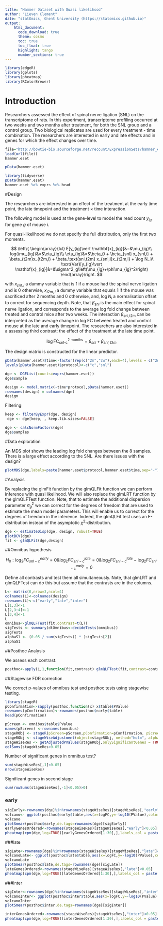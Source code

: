 ```yaml
---
title: "Hammer Dataset with Quasi likelihood"
author: "Lieven Clement"
date: "statOmics, Ghent University (https://statomics.github.io)"
output:
    html_document:
      code_download: true
      theme: cosmo
      toc: true
      toc_float: true
      highlight: tango
      number_sections: true
---
```



```r
library(edgeR)
library(gplots)
library(pheatmap)
library(RColorBrewer)
```

# Introduction

Researchers assessed the effect of spinal nerve ligation (SNL) on the transcriptome of rats. In this experiment, transcriptome profiling occurred at two weeks and two months after treatment, for both the SNL group and a control group. Two biological replicates are used for every treatment - time combination. The researchers are interested in early and late effects and in genes for which the effect changes over time.

```r
file="http://bowtie-bio.sourceforge.net/recount/ExpressionSets/hammer_eset.RData"
load(url(file))
hammer.eset
```

```r
pData(hammer.eset)
````

```r
library(tidyverse)
pData(hammer.eset)
hammer.eset %>% exprs %>% head
```

#Design



The researchers are interested in an effect of the treatment at the early time point, the late timepoint and the treatment $\times$ time interaction.

The following model is used at the gene-level to model the read count $y_{ig}$ for gene $g$ of mouse $i$.

For quasi-likelihood we do not specify the full distribution, only the first two moments.

$$
\left\{
\begin{array}{lcl}
E[y_{ig}\vert \mathbf{x}_{ig}]&=&\mu_{ig}\\
log(\mu_{ig})&=&\eta_{ig}\\
\eta_{ig}&=&\beta_0 + \beta_{snl} x_{snl,i} + \beta_{t2m}x_{t2m,i} + \beta_\text{snl,t2m} x_{snl,i}x_{t2m,i} + \log N_i\\
\text{Var}[y_{ig}\vert \mathbf{x}_{ig}]&=&\sigma^2_g\left(\mu_{ig}+\phi\mu_{ig}^2\right)
\end{array}\right.
$$

with $x_{snl,i}$ a dummy variable that is 1 if a mouse had the spinal nerve ligation and is 0 otherwise, $x_{t2m,i}$ a dummy variable that equals 1 if the mouse was sacrificed after 2 months and 0 otherwise, and, $\log{N}_i$ a normalisation offset to correct for sequencing depth. Note, that $\beta_{snl}$ is the main effect for spinal nerve ligation, and corresponds to the average log fold change between treated and control mice after two weeks. The interaction  $\beta_\text{snl,t2m}$ can be interpreted as the average change in log FC between treated and control mouse at the late and early timepoint. The researchers are also interested in a assessing third contrast: the effect of the treatment at the late time point.

$$ \log \text{FC}^\text{2 months}_\text{snl-c}= \beta_{snl}+\beta_{snl,t2m}$$

The design matrix is constructed for the linear predictor.

```r
pData(hammer.eset)$time<-factor(rep(c("2m","2w"),each=4),levels = c("2w","2m"))
levels(pData(hammer.eset)$protocol)<-c("c","snl")
```

```r
dge <- DGEList(counts=exprs(hammer.eset))
dge$sample
```

```r
design <- model.matrix(~time*protocol,pData(hammer.eset))
rownames(design) = colnames(dge)
design
```

Filtering
```r
keep <- filterByExpr(dge, design)
 dge <- dge[keep, , keep.lib.sizes=FALSE]
```

```r
dge <- calcNormFactors(dge)
dge$samples
```

#Data exploration

An MDS plot shows the leading log fold changes between the 8 samples. There is a large effect according to the SNL. Are there issues with the design?

```r
plotMDS(dge,labels=paste(hammer.eset$protocol,hammer.eset$time,sep="-"),col=as.double(hammer.eset$protocol))
```

#Analysis

By replacing the glmFit function by the glmQLFit function we can perform inference with quasi likelihood.
We will also replace the glmLRT function by the glmQLFTest function. Note, that to estimate the additional dispersion parameter $\sigma^2_g$ we can correct for the degrees of freedom that are used to estimate the mean model parameters. This will enable us to correct for the degrees of freedom in the inference. Indeed, the glmQLFit test uses an F-distribution instead of the asymptotic $\chi^2$-distribution.

```r
dge <- estimateDisp(dge, design, robust=TRUE)  
plotBCV(dge)
fit <- glmQLFit(dge,design)
```

##Omnibus hypothesis

$$H_0: \log_2 FC_{snl-c}^{early}=0 \& \log_2 FC_{snl-c}^{late}=0 \& \log_2 FC_{snl-c}^{late} - \log_2 FC_{snl-c}^{early}=0$$

Define all contrasts and test them all simultaneously.
Note, that glmLRT and glmQLFTest can do this but assume that the contrasts are in the columns.

```r
L<- matrix(0,nrow=3,ncol=4)
colnames(L)<-colnames(design)
rownames(L)<-c("early","late","inter")
L[1,3]<-1
L[2,3:4]<-1
L[3,4]<-1
L
omnibus<-glmQLFTest(fit,contrast=t(L))
sigTests <- summary(dtOmnibus<-decideTests(omnibus))
sigTests
alphaS1 <- (0.05 / sum(sigTests)) * (sigTests[2])  
alphaS1
```

##Posthoc Analysis

We assess each contrast.

```r
posthoc<-apply(L,1,function(fit,contrast) glmQLFTest(fit,contrast=contrast), fit=fit)
```

##Stagewise FDR correction

We correct p-values of omnibus test and posthoc tests using stagewise testing.

```r
library(stageR)
pConfirmation<-sapply(posthoc,function(x) x$table$PValue)
rownames(pConfirmation)<-rownames(posthoc$early$table)
head(pConfirmation)
```

```r
pScreen <- omnibus$table$PValue
names(pScreen) <-rownames(omnibus)
stageRObj <- stageR(pScreen=pScreen,pConfirmation=pConfirmation, pScreenAdjusted=FALSE)
stageRObj <- stageWiseAdjustment(object=stageRObj, method="holm", alpha=0.05)
stageWiseRes <- getAdjustedPValues(stageRObj,onlySignificantGenes = TRUE,order = TRUE)
colSums(stageWiseRes<0.05)
```

Number of significant genes in omnibus test?

```r
sum(stageWiseRes[,1]<0.05)
nrow(stageWiseRes)
```

Significant genes in second stage

```r
sum(rowSums(stageWiseRes[,-1]<0.05)>0)
```



### early

```r
sigEarly<-rownames(dge)%in%rownames(stageWiseRes)[stageWiseRes[,"early"]<0.05]
volcano<- ggplot(posthoc$early$table,aes(x=logFC,y=-log10(PValue),color=sigEarly)) + geom_point() + scale_color_manual(values=c("black","red"))
volcano
plotSmear(posthoc$early,de.tags=rownames(dge)[sigEarly])
earlyGenesOrdered<-rownames(stageWiseRes)[stageWiseRes[,"early"]<0.05]
pheatmap(cpm(dge,log=TRUE)[earlyGenesOrdered[1:30],],labels_col = paste(hammer.eset$protocol,hammer.eset$time,sep="-"))
```

###late
```r
sigLate<-rownames(dge)%in%rownames(stageWiseRes)[stageWiseRes[,"late"]<0.05]
volcanoLate<- ggplot(posthoc$late$table,aes(x=logFC,y=-log10(PValue),color=sigLate)) + geom_point() + scale_color_manual(values=c("black","red"))
volcanoLate
plotSmear(posthoc$late,de.tags=rownames(dge)[sigLate])
lateGenesOrdered<-rownames(stageWiseRes)[stageWiseRes[,"late"]<0.05]
pheatmap(cpm(dge,log=TRUE)[lateGenesOrdered[1:30],],labels_col = paste(hammer.eset$protocol,hammer.eset$time,sep="-"))
```


###Inter
```r
sigInter<-rownames(dge)%in%rownames(stageWiseRes)[stageWiseRes[,"inter"]<0.05]
volcanoInter<- ggplot(posthoc$inter$table,aes(x=logFC,y=-log10(PValue),color=sigInter)) + geom_point() + scale_color_manual(values=c("black","red"))
volcanoInter
plotSmear(posthoc$inter,de.tags=rownames(dge)[sigInter])

interGenesOrdered<-rownames(stageWiseRes)[stageWiseRes[,"inter"]<0.05]
pheatmap(cpm(dge,log=TRUE)[interGenesOrdered[1:30],],labels_col = paste(hammer.eset$protocol,hammer.eset$time,sep="-"))
```
